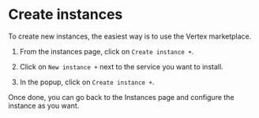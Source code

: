 # Create instances

To create new instances, the easiest way is to use the Vertex marketplace.

1. From the instances page, click on `Create instance +`.

2. Click on `New instance +` next to the service you want to install.

3. In the popup, click on `Create instance +`.

Once done, you can go back to the Instances page and configure the instance as you want.
